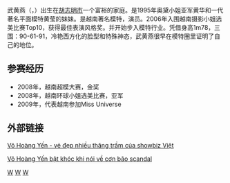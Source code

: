 {{blpunsourced|time=2015-01-16T10:31:42+00:00}}
武黄燕（{{lang-vi|Võ Hoàng Yến}}，{{bd|1988年|10月29日||}}）出生在[[胡志明市|胡志明市]]一个富裕的家庭。是1995年奥黛小姐亚军黄华和一代著名平面模特黄莹的妹妹。是越南著名模特，演员。2006年入围越南摄影小姐选美比赛Top10，获得最佳表演风格奖。并开始步入模特行业。凭借身高1m78，三围：90-61-91，冷艳西方化的脸型和特殊神态，武黄燕很早在模特圈里证明了自己的地位。

== 参赛经历 ==
*2008年，越南超模大赛，金奖
*2008年，越南环球小姐选美比赛，亚军
*2009年，代表越南参加Miss Universe

== 外部链接 ==
[https://web.archive.org/web/20160305091253/http://www.tintucngaynay.com/vo-hoang-yen-ve-dep-nhieu-thang-tram-cua-showbiz-viet_11-203629.html%20 Võ Hoàng Yến - vẻ đẹp nhiều thăng trầm của showbiz Việt]

[http://news.zing.vn/Vo-Hoang-Yen-bat-khoc-khi-noi-ve-con-bao-scandal-post385837.html Võ Hoàng Yến bật khóc khi nói về cơn bão scandal] {{Wayback|url=http://news.zing.vn/Vo-Hoang-Yen-bat-khoc-khi-noi-ve-con-bao-scandal-post385837.html |date=20191222082613 }}

[[Category:越南女性模特兒|W]]
[[Category:越南女演員|W]]
[[Category:胡志明市人|W]]